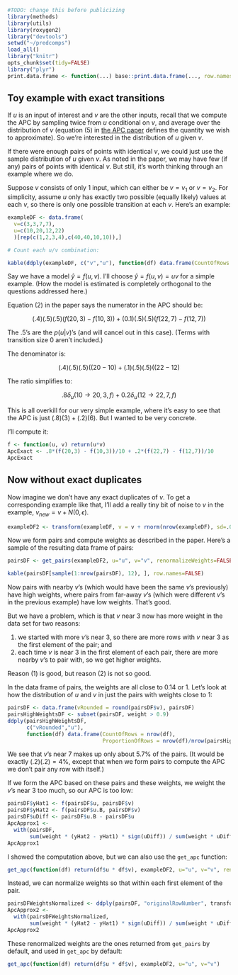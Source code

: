```r
#TODO: change this before publicizing
library(methods)
library(utils)
library(roxygen2)
library("devtools")
setwd("~/predcomps")
load_all()
library("knitr")
opts_chunk$set(tidy=FALSE)
library("plyr")
print.data.frame <- function(...) base::print.data.frame(..., row.names=FALSE)
```

## Toy example with exact transitions

If $u$ is an input of interest and $v$ are the other inputs, recall that we compute the APC by sampling twice from $u$ conditional on $v$, and average over the distribution of $v$ (equation (5) in [the APC paper](http://www.stat.columbia.edu/~gelman/research/published/ape17.pdf) defines the quantity we wish to approximate). So we're interested in the distribution of $u$ given $v$. 

If there were enough pairs of points with identical $v$, we could just use the sample distribution of $u$ given $v$. As noted in the paper, we may have few (if any) pairs of points with identical $v$. But still, it's worth thinking through an example where we do.

Suppose $v$ consists of only 1 input, which can either be $v=v_1$ or $v=v_2$. For simplicity, assume $u$ only has exactly two possible (equally likely) values at each $v$, so there is only one possible transition at each $v$. Here's an example:

```r
exampleDF <- data.frame(
  v=c(3,3,7,7),  
  u=c(10,20,12,22) 
  )[rep(c(1,2,3,4),c(40,40,10,10)),]

# Count each u/v combination:
```

```r
kable(ddply(exampleDF, c("v","u"), function(df) data.frame(CountOfRows = nrow(df))))
```

Say we have a model $\hat{y} = f(u,v)$. I'll choose $\hat{y} = f(u,v) = uv$ for a simple example. (How the model is estimated is completely orthogonal to the questions addressed here.)

Equation (2) in the paper says the numerator in the APC should be:

$$(.4)(.5)(.5)(f(20,3) - f(10, 3)) + (0.1)(.5)(.5)(f(22,7) - f(12,7)) $$

The .5's are the $p(u|v)$'s (and will cancel out in this case). (Terms with transition size 0 aren't included.)

The denominator is:

$$(.4)(.5)(.5)((20 - 10) + (.1)(.5)(.5)((22 - 12)$$

The ratio simplifies to:

$$.8 \delta_u(10 \rightarrow 20, 3, f) + 0.2 \delta_u(12 \rightarrow 22, 7, f)$$

This is all overkill for our very simple example, where it's easy to see that the APC is just $(.8)(3) + (.2)(6)$. But I wanted to be very concrete.

I'll compute it:

```r
f <- function(u, v) return(u*v)
ApcExact <- .8*(f(20,3) - f(10,3))/10 + .2*(f(22,7) - f(12,7))/10
ApcExact
```

## Now without exact duplicates

Now imagine we don't have any exact duplicates of $v$. To get a corresponding example like that, I'll add a really tiny bit of noise to $v$ in the example, $v_{new} = v + N(0,\epsilon)$.

```r
exampleDF2 <- transform(exampleDF, v = v + rnorm(nrow(exampleDF), sd=.001))
```

Now we form pairs and compute weights as described in the paper. Here's a sample of the resulting data frame of pairs:

```r
pairsDF <- get_pairs(exampleDF2, u="u", v="v", renormalizeWeights=FALSE)
```

```r
kable(pairsDF[sample(1:nrow(pairsDF), 12), ], row.names=FALSE)
```

Now pairs with nearby $v$'s (which would have been the same $v$'s previously) have high weights, where pairs from far-away $v$'s (which were different $v$'s in the previous example) have low weights. That's good.

But we have a problem, which is that $v$ near 3 now has more weight in the data set for two reasons:

1. we started with more $v$'s near 3, so there are more rows with $v$ near 3 as the first element of the pair; and
2. each time $v$ is near $3$ in the first element of each pair, there are more nearby $v$'s to pair with, so we get higher weights.

Reason (1) is good, but reason (2) is not so good.

In the data frame of pairs, the weights are all close to 0.14 or 1. Let's look at how the distribution of $u$ and $v$ in just the pairs with weights close to 1:

```r
pairsDF <- data.frame(vRounded = round(pairsDF$v), pairsDF)
pairsHighWeightsDF <- subset(pairsDF, weight > 0.9)
ddply(pairsHighWeightsDF,
      c("vRounded","u"), 
      function(df) data.frame(CountOfRows = nrow(df),
                              ProportionOfRows = nrow(df)/nrow(pairsHighWeightsDF)))
```

We see that $v$'s near 7 makes up only about 5.7% of the pairs. (It would be exactly $(.2)(.2) = 4$%, except that when we form pairs to compute the APC we don't pair any row with itself.)

If we form the APC based on these pairs and these weights, we weight the $v$'s near 3 too much, so our APC is too low:

```r

pairsDF$yHat1 <- f(pairsDF$u, pairsDF$v)
pairsDF$yHat2 <- f(pairsDF$u.B, pairsDF$v)
pairsDF$uDiff <- pairsDF$u.B - pairsDF$u
ApcApprox1 <- 
  with(pairsDF,
       sum(weight * (yHat2 - yHat1) * sign(uDiff)) / sum(weight * uDiff * sign(uDiff)))
ApcApprox1
```

I showed the computation above, but we can also use the ```get_apc``` function:

```r
get_apc(function(df) return(df$u * df$v), exampleDF2, u="u", v="v", renormalizeWeights=FALSE)
```

Instead, we can normalize weights so that within each first element of the pair. 

```r
pairsDFWeightsNormalized <- ddply(pairsDF, "originalRowNumber", transform, weight = weight/sum(weight))
ApcApprox2 <- 
  with(pairsDFWeightsNormalized,
       sum(weight * (yHat2 - yHat1) * sign(uDiff)) / sum(weight * uDiff * sign(uDiff)))
ApcApprox2
```

These renormalized weights are the ones returned from ```get_pairs``` by default, and used in ```get_apc``` by default:

```r
get_apc(function(df) return(df$u * df$v), exampleDF2, u="u", v="v")
```

